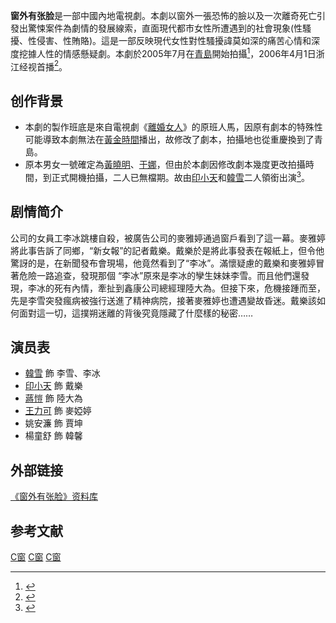 {{电视节目信息框
| 名稱 = 窗外有张脸
| 原名 = 
| 圖片 = Chuang wai lian.jpg
| 圖說 = 
| 分類 = 情感悬疑剧
| 原創者 = 
| 編劇 = [[楊捷|楊捷]]
| 導演 = 鄭方南、孫曉光
| 演出 = [[印小天|印小天]]、[[韓雪|韓雪]]、[[蔣愷|蔣愷]]、[[王力可|王力可]]
| 配音 = 
| 旁白 = 
| 主題曲 = 
| 片尾曲 = 
| 作曲 = 
| 國家 = {{PRC}}
| 語言 = [[普通话|普通话]]
| 季數 = 
| 集數 = 25集
| 每集列表 = 
| 製片人 = [[程立栋|程立栋]]
| 執行製片 = 
| 拍攝地 = {{CHN}}[[青岛市|青岛市]]
| 攝像 = 
| 每集長 = 
| 頻道 = 
| 電視網 = [[浙江卫视|浙江卫视]]经视台
| 視頻制式 = 
| 音頻制式 = 
| 開始 = 2006年4月1日
| 結束 = 
| 先於 = 
| 後於 = 
| 相關劇集 = 
| 官方網站 = 
}}
'''窗外有张脸'''是一部中國內地電視劇。本劇以窗外一張恐怖的臉以及一次離奇死亡引發出驚悚案件為劇情的發展線索，直面現代都市女性所遭遇到的社會現象(性騷擾、性侵害、性賄賂)。這是一部反映現代女性對性騷擾諱莫如深的痛苦心情和深度挖據人性的情感懸疑劇。本劇於2005年7月在[[青島市|青島]]開始拍攝<ref>{{Cite web|title=青岛拍摄《窗外有张脸》印小天不识新搭档韩雪_影音娱乐_新浪网|url=http://ent.sina.com.cn/v/m/2005-07-07/1100772980.html|access-date=2022-04-24|work=ent.sina.com.cn}}</ref>，2006年4月1日浙江经视首播<ref>{{Cite web|title=杭城宣传新剧好尴尬 小天有意韩雪无情_影音娱乐_新浪网|url=http://ent.sina.com.cn/x/2006-04-02/04401035348.html|access-date=2022-04-24|work=ent.sina.com.cn}}</ref>。
==创作背景==
*本劇的製作班底是來自電視劇《[[離婚女人|離婚女人]]》的原班人馬，因原有劇本的特殊性可能導致本劇無法在[[黃金時間|黃金時間]]播出，故修改了劇本，拍攝地也從重慶換到了青島。
*原本男女一號確定為[[黃曉明|黃曉明]]、[[于娜|于娜]]，但由於本劇因修改劇本幾度更改拍攝時間，到正式開機拍攝，二人已無檔期。故由[[印小天|印小天]]和[[韓雪|韓雪]]二人領銜出演<ref>{{Cite web|title=《窗外有张脸》男女主角变易有故事_影音娱乐_新浪网|url=http://ent.sina.com.cn/x/2006-03-30/16301033072.html|access-date=2022-04-24|work=ent.sina.com.cn}}</ref>。

==剧情简介==
公司的女員工李冰跳樓自殺，被廣告公司的麥雅婷通過窗戶看到了這一幕。麥雅婷將此事告訴了同鄉，“新女報”的記者戴樂。戴樂於是將此事發表在報紙上，但令他驚訝的是，在新聞發布會現場，他竟然看到了“李冰”。滿懷疑慮的戴樂和麥雅婷冒著危險一路追查，發現那個 “李冰”原來是李冰的孿生妹妹李雪。而且他們還發現，李冰的死有內情，牽扯到鑫康公司總經理陸大為。但接下來，危機接踵而至，先是李雪突發瘋病被強行送進了精神病院，接著麥雅婷也遭遇變故昏迷。戴樂該如何面對這一切，這撲朔迷離的背後究竟隱藏了什麼樣的秘密……

==演员表==
*[[韓雪|韓雪]] 飾 李雪、李冰
* [[印小天|印小天]] 飾 戴樂
*[[蔣愷|蔣愷]] 飾 陸大為
* [[王力可|王力可]] 飾 麥婭婷
*姚安濂 飾 賈坤
*楊童舒 飾 韓馨

==外部链接==
[http://data.ent.sina.com.cn/tv/8038.html 《窗外有张脸》资料库]

==参考文献==
{{reflist|2}}

{{韩雪}}
[[Category:2006年中國電視劇集|C窗]]
[[Category:雙胞胎題材電視劇|C窗]]
[[Category:中國懸疑劇|C窗]]